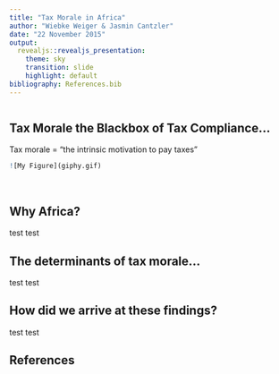 ```yaml
---
title: "Tax Morale in Africa"
author: "Wiebke Weiger & Jasmin Cantzler"
date: "22 November 2015"
output: 
  revealjs::revealjs_presentation:
    theme: sky
    transition: slide
    highlight: default
bibliography: References.bib
---
```

```r

```

## Tax Morale the Blackbox of Tax Compliance...
<style type="text/css">
p { text-align: left; }
</style>

Tax morale = "the intrinsic motivation to pay taxes"
```r
![My Figure](giphy.gif)
```

<br>

## Why Africa?
test test 

## The determinants of tax morale...
test test 

## How did we arrive at these findings? 
test test 

## References
